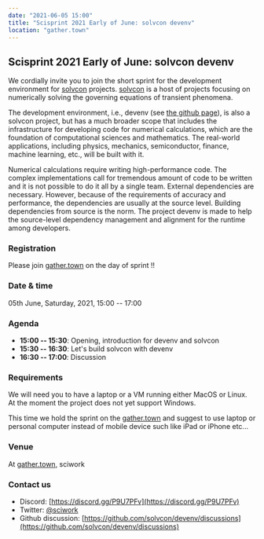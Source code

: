 ```yaml
---
date: "2021-06-05 15:00"
title: "Scisprint 2021 Early of June: solvcon devenv"
location: "gather.town"
---
```


## Scisprint 2021 Early of June: solvcon devenv

We cordially invite you to join the short sprint for the development
environment for [solvcon](https://solvcon.net/) projects.
[solvcon](https://solvcon.net/) is a host of projects focusing on
numerically solving the governing equations of transient phenomena.

The development environment, i.e., devenv (see [the github
page](https://github.com/solvcon/devenv)), is also a solvcon project,
but has a much broader scope that includes the infrastructure for
developing code for numerical calculations, which are the foundation of
computational sciences and mathematics. The real-world applications,
including physics, mechanics, semiconductor, finance, machine learning,
etc., will be built with it.

Numerical calculations require writing high-performance code. The
complex implementations call for tremendous amount of code to be written
and it is not possible to do it all by a single team. External
dependencies are necessary. However, because of the requirements of
accuracy and performance, the dependencies are usually at the source
level. Building dependencies from source is the norm. The project devenv
is made to help the source-level dependency management and alignment for
the runtime among developers.

### Registration

Please join
[gather.town](https://gather.town/app/yLTe8mBDb8pogMOX/sciwork) on the
day of sprint !!

### Date & time

05th June, Saturday, 2021, 15:00 -- 17:00

### Agenda

- **15:00 -- 15:30**: Opening, introduction for devenv and solvcon
- **15:30 -- 16:30**: Let\'s build solvcon with devenv
- **16:30 -- 17:00**: Discussion

### Requirements

We will need you to have a laptop or a VM running either MacOS or Linux.
At the moment the project does not yet support Windows.

This time we hold the sprint on the
[gather.town](https://gather.town/app/yLTe8mBDb8pogMOX/sciwork) and
suggest to use laptop or personal computer instead of mobile device such
like iPad or iPhone etc\...

### Venue

At [gather.town](https://gather.town/app/yLTe8mBDb8pogMOX/sciwork),
sciwork

### Contact us

- Discord: [https://discord.gg/P9U7PFv](https://discord.gg/P9U7PFv)
- Twitter: [\@sciwork](https://twitter.com/sciwork)
- Github discussion: [https://github.com/solvcon/devenv/discussions](https://github.com/solvcon/devenv/discussions)
